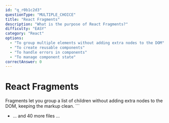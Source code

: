 ```yaml
---
id: "q_r0b1c2d3"
questionType: "MULTIPLE_CHOICE"
title: "React Fragments"
description: "What is the purpose of React Fragments?"
difficulty: "EASY"
category: "React"
options:
  - "To group multiple elements without adding extra nodes to the DOM"
  - "To create reusable components"
  - "To handle errors in components"
  - "To manage component state"
correctAnswer: 0
---
```


# React Fragments

Fragments let you group a list of children without adding extra nodes to the DOM, keeping the markup clean.
\`\`\`

- ... and 40 more files ...
